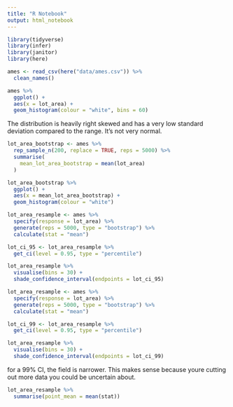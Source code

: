 ```yaml
---
title: "R Notebook"
output: html_notebook
---
```

```r
library(tidyverse)
library(infer)
library(janitor)
library(here)
```

```r
ames <- read_csv(here("data/ames.csv")) %>% 
  clean_names()
```

```r
ames %>% 
  ggplot() +
  aes(x = lot_area) +
  geom_histogram(colour = "white", bins = 60)
```
The distribution is heavily right skewed and has a very low standard deviation compared to the range. It's not  very normal.

```r
lot_area_bootstrap <- ames %>% 
  rep_sample_n(200, replace = TRUE, reps = 5000) %>% 
  summarise(
    mean_lot_area_bootstrap = mean(lot_area)
  )

lot_area_bootstrap %>% 
  ggplot() +
  aes(x = mean_lot_area_bootstrap) +
  geom_histogram(colour = "white")

```
```r
lot_area_resample <- ames %>%
  specify(response = lot_area) %>%
  generate(reps = 5000, type = "bootstrap") %>%
  calculate(stat = "mean")

lot_ci_95 <- lot_area_resample %>% 
  get_ci(level = 0.95, type = "percentile")

lot_area_resample %>% 
  visualise(bins = 30) +
  shade_confidence_interval(endpoints = lot_ci_95)


```

```r
lot_area_resample <- ames %>% 
  specify(response = lot_area) %>%
  generate(reps = 5000, type = "bootstrap") %>%
  calculate(stat = "mean")

lot_ci_99 <- lot_area_resample %>% 
  get_ci(level = 0.95, type = "percentile")

lot_area_resample %>% 
  visualise(bins = 30) +
  shade_confidence_interval(endpoints = lot_ci_99)


```
for a 99% CI, the field is narrower. This makes sense because youre cutting out more data you could be uncertain about.

```r
lot_area_resample %>% 
  summarise(point_mean = mean(stat))
```

